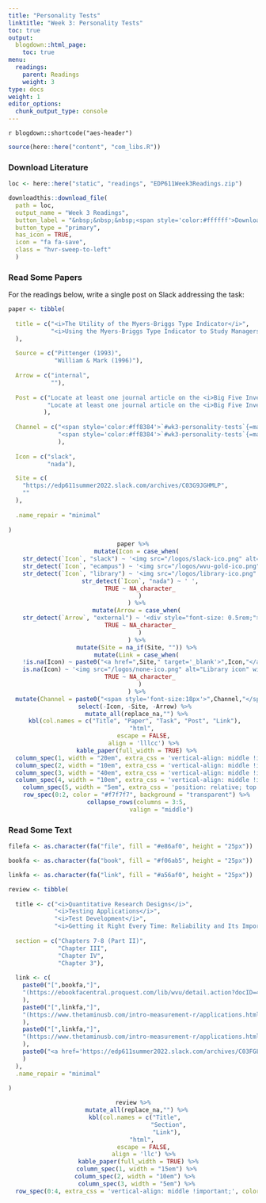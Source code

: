 ```yaml
---
title: "Personality Tests"
linktitle: "Week 3: Personality Tests"
toc: true
output:
  blogdown::html_page:
    toc: true
menu:
  readings:
    parent: Readings
    weight: 3
type: docs
weight: 1
editor_options: 
  chunk_output_type: console
---
```


`r blogdown::shortcode("aes-header")`

```r
source(here::here("content", "com_libs.R"))
```

### Download Literature

```r
loc <- here::here("static", "readings", "EDP611Week3Readings.zip")

downloadthis::download_file(
  path = loc,
  output_name = "Week 3 Readings",
  button_label = "&nbsp;&nbsp;&nbsp;<span style='color:#ffffff'>Download</span>",
  button_type = "primary",
  has_icon = TRUE,
  icon = "fa fa-save",
  class = "hvr-sweep-to-left"
  )
```

### Read Some Papers

For the readings below, write a single post on Slack addressing the task:

```r

paper <- tibble(
  
  title = c("<i>The Utility of the Myers-Briggs Type Indicator</i>",
            "<i>Using the Myers-Briggs Type Indicator to Study Managers: A Literature Review and Research Agenda</i>"
  ),
  
  Source = c("Pittenger (1993)",
             "William & Mark (1996)"),
  
  Arrow = c("internal",
            ""),
  
  Post = c("Locate at least one journal article on the <i>Big Five Inventory</i> and <i>Myers-Briggs</i> apiece that addresses both the validity and reliability of each test separately. Then compare and contrast the studies between one another. Finally discuss any outcomes you discovered and describe if you were suprised by the findings. Please attach a copy of all articles used in your assessment and remember to provide references in APA 7th Edition formatting.",
           "Locate at least one journal article on the <i>Big Five Inventory</i> and <i>Myers-Briggs</i> apiece that addresses both the validity and reliability of each test separately. Then compare and contrast the studies between one another. Finally discuss any outcomes you discovered and describe if you were suprised by the findings. Please attach a copy of all articles used in your assessment and remember to provide references in APA 7th Edition formatting."
          ),
  
  Channel = c("<span style='color:#ff8384'>`#wk3-personality-tests`{=markdown}</span>",
              "<span style='color:#ff8384'>`#wk3-personality-tests`{=markdown}</span>"
              ),
  
  Icon = c("slack", 
           "nada"),

  Site = c(
    "https://edp611summer2022.slack.com/archives/C03G9JGHMLP",
    ""
  ),
  
  .name_repair = "minimal"
  
)

```

<center>
```r
paper %>%
  mutate(Icon = case_when(
    str_detect(`Icon`, "slack") ~ '<img src="/logos/slack-ico.png" alt="Slack icon" width="25px">',
    str_detect(`Icon`, "ecampus") ~ '<img src="/logos/wvu-gold-ico.png" alt="WVU icon" width="25px">',
    str_detect(`Icon`, "library") ~ '<img src="/logos/library-ico.png" alt="Library icon" width="25px">',
    str_detect(`Icon`, "nada") ~ ' ',
    TRUE ~ NA_character_
    )
  ) %>%
  mutate(Arrow = case_when(
    str_detect(`Arrow`, "external") ~ '<div style="font-size: 0.5rem;"><i class="fa fa-external-link fa-2x" aria-hidden="true" style="color:#559977"></i></div>',
    TRUE ~ NA_character_
    )
  ) %>%
  mutate(Site = na_if(Site, "")) %>%
  mutate(Link = case_when(
    !is.na(Icon) ~ paste0("<a href=",Site," target='_blank'>",Icon,"</a>"),
    is.na(Icon) ~ '<img src="/logos/none-ico.png" alt="Library icon" width="25px">',
    TRUE ~ NA_character_
    )
  ) %>%
  mutate(Channel = paste0("<span style='font-size:18px'>",Channel,"</span></a>")) %>%
  select(-Icon, -Site, -Arrow) %>% 
  mutate_all(replace_na,"") %>%
  kbl(col.names = c("Title", "Paper", "Task", "Post", "Link"), 
      "html", 
      escape = FALSE,
      align = 'lllcc') %>%
  kable_paper(full_width = TRUE) %>%
  column_spec(1, width = "20em", extra_css = 'vertical-align: middle !important;') %>%
  column_spec(2, width = "10em", extra_css = 'vertical-align: middle !important;') %>%
  column_spec(3, width = "40em", extra_css = 'vertical-align: middle !important;') %>% 
  column_spec(4, width = "10em", extra_css = 'vertical-align: middle !important;') %>%
    column_spec(5, width = "5em", extra_css = 'position: relative; top: 34.3%; transform: translate(2.5%,82%);') %>% 
  row_spec(0:2, color = "#f7f7f7", background = "transparent") %>%
  collapse_rows(columns = 3:5,
                valign = "middle")
```
</center>

### Read Some Text

```r

filefa <- as.character(fa("file", fill = "#e86af0", height = "25px"))

bookfa <- as.character(fa("book", fill = "#f06ab5", height = "25px"))

linkfa <- as.character(fa("link", fill = "#a56af0", height = "25px"))

review <- tibble(
  
  title <- c("<i>Quantitative Research Designs</i>",
             "<i>Testing Applications</i>",
             "<i>Test Development</i>",
             "<i>Getting it Right Every Time: Reliability and Its Importance</i>"),
  
  section = c("Chapters 7-8 (Part II)",
              "Chapter III",
              "Chapter IV",
              "Chapter 3"),
  
  link <- c(
    paste0("[",bookfa,"]",
    "(https://ebookfacentral.proquest.com/lib/wvu/detail.action?docID=4722459){target='_blank'}"
    ),
    paste0("[",linkfa,"]",
    "(https://www.thetaminusb.com/intro-measurement-r/applications.html){target='_blank'}"
    ),
    paste0("[",linkfa,"]",
    "(https://www.thetaminusb.com/intro-measurement-r/applications.html){target='_blank'}"
    ),
    paste0("<a href='https://edp611summer2022.slack.com/archives/C03FGLRF6DA/p1653418767286549'><img src='/logos/slack-ico.png' alt='Slack icon' width='25px' target='_blank'></a>"
    )
  ),
  .name_repair = "minimal"
  
)

```

<center>
```r
review %>%
  mutate_all(replace_na,"") %>%
  kbl(col.names = c("Title", 
                    "Section",
                    "Link"), 
      "html", 
      escape = FALSE,
      align = 'llc') %>%
   kable_paper(full_width = TRUE) %>%
  column_spec(1, width = "15em") %>%
  column_spec(2, width = "10em") %>% 
  column_spec(3, width = "5em") %>%
  row_spec(0:4, extra_css = 'vertical-align: middle !important;', color = "#f7f7f7", background = "transparent") 
```
</center>
